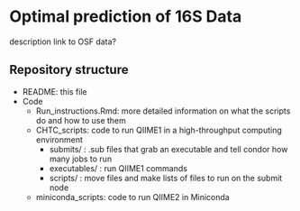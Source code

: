 # Optimal prediction of 16S Data

description
link to OSF data?

## Repository structure

- README: this file
- Code
  - Run_instructions.Rmd: more detailed information on what the scripts do and how to use them
  - CHTC_scripts: code to run QIIME1 in a high-throughput computing environment
    - submits/ : .sub files that grab an executable and tell condor how many jobs to run
    - executables/ : run QIIME1 commands
    - scripts/ : move files and make lists of files to run on the submit node
  - miniconda_scripts: code to run QIIME2 in Miniconda
  
  
    
 